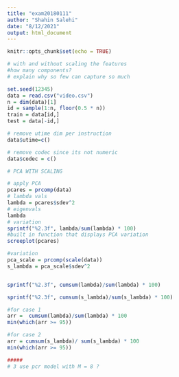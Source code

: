 ```yaml
---
title: "exam20180111"
author: "Shahin Salehi"
date: "8/12/2021"
output: html_document
---
```


```r
knitr::opts_chunk$set(echo = TRUE)
```

```r
# with and without scaling the features
#how many components?
# explain why so few can capture so much

set.seed(12345)
data = read.csv("video.csv")
n = dim(data)[1]
id = sample(1:n, floor(0.5 * n))
train = data[id,]
test = data[-id,]

# remove utime dim per instruction
data$utime=c()

# remove codec since its not numeric
data$codec = c()

# PCA WITH SCALING

# apply PCA
pcares = prcomp(data)
# lambda vals
lambda = pcares$sdev^2
# eigenvals 
lambda
# variation
sprintf("%2.3f", lambda/sum(lambda) * 100)
#built in function that displays PCA variation
screeplot(pcares)

#variation
pca_scale = prcomp(scale(data))
s_lambda = pca_scale$sdev^2


sprintf("%2.3f", cumsum(lambda)/sum(lambda) * 100)

sprintf("%2.3f", cumsum(s_lambda)/sum(s_lambda) * 100)

#for case 1 
arr =  cumsum(lambda)/sum(lambda) * 100
min(which(arr >= 95))

#for case 2
arr = cumsum(s_lambda)/ sum(s_lambda) * 100
min(which(arr >= 95))

##### 
# 3 use pcr model with M = 8 ?



```

